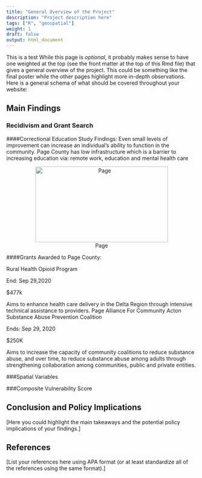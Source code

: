 ```yaml
---
title: "General Overview of the Project"
description: "Project description here"
tags: ["R", "geospatial"]
weight: 1
draft: false
output: html_document
---
```


This is a test
While this page is *optional*, it probably makes sense to have one weighted at the top (see the front matter at the top of this Rmd file) that gives a general overview of the project. This could be something like the final poster while the other pages highlight more in-depth observations. Here is a general schema of what should be covered throughout your website: 

## Main Findings 

### Recidivism and Grant Search

####Correctional Education Study Findings:
Even small levels of improvement can increase an individual's ability to function in the community.
Page County has low infrastructure which is a barrier to increasing education via:
remote work, education and mental health care

<center>
![Page](/download/Senza titolo.png){width=350px height=200px}
</center>


####Grants Awarded to Page County:

Rural Health Opioid Program

End: Sep 29,2020

$477k

Aims to enhance health care delivery in the Delta Region through intensive technical assistance to providers.
Page Alliance For Community Acton Substance Abuse Prevention Coalition


Ends: Sep 29, 2020

$250K

Aims to increase the capacity of community coalitions to reduce substance abuse, and over time, to reduce substance abuse among adults through strengthening collaboration among communities, public and private entities.

</center>

###Spatial Variables

###Composite Vulnerability Score

## Conclusion and Policy Implications 

[Here you could highlight the main takeaways and the potential policy implications of your findings.] 

## References 

[List your references here using APA format (or at least standardize all of the references using the same format).]

